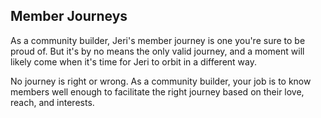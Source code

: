 
## Member Journeys

As a community builder, Jeri's member journey is one you're sure
to be proud of. But it's by no means the only valid journey,
and a moment will likely come when it's time for Jeri to orbit
in a different way.

No journey is right or wrong. As a community
builder, your job is to know members well
enough to facilitate the right journey
based on their love, reach, and interests.

